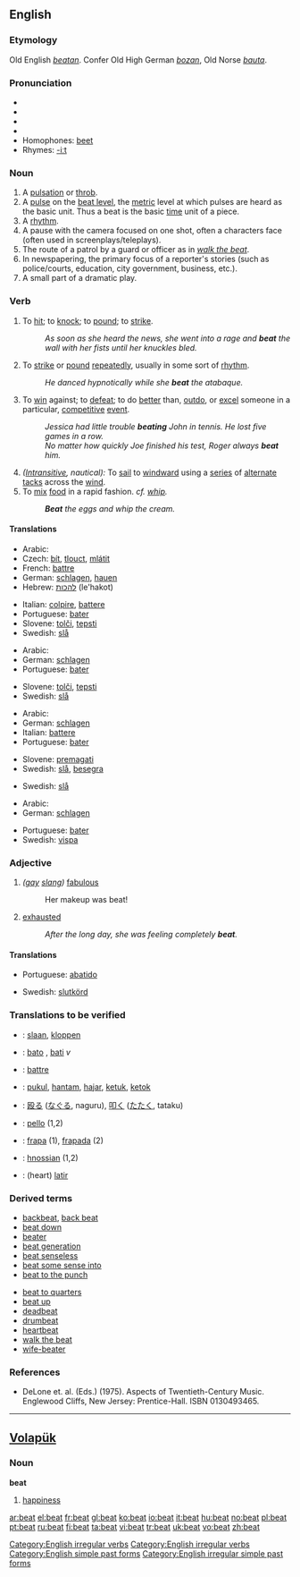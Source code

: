 ==English==

===Etymology===
Old English ''[[beatan]]''. Confer Old High German ''[[bozan]]'', Old Norse ''[[bauta]]''.

===Pronunciation===
*{{AHD|bēt}}
*{{IPA|/biːt/}}
*{{SAMPA|/bi:t/}}
*{{audio|en-us-beat.ogg|Audio (US)}}
*Homophones: [[beet]]
*Rhymes: [[Rhymes:English:-iːt|-iːt]]

===Noun===
{{en-noun}}

# A [[pulsation]] or [[throb]].
# A [[pulse]] on the [[beat level]], the [[metric]] level at which pulses are heard as the basic unit.  Thus a beat is the basic [[time]] unit of a piece.
# A [[rhythm]].
# A pause with the camera focused on one shot, often a characters face (often used in screenplays/teleplays).
# The route of a patrol by a guard or officer as in ''[[walk the beat]]''.
# In newspapering, the primary focus of a reporter's stories (such as police/courts, education, city government, business, etc.).
# A small part of a dramatic play.

===Verb===
[[Category:English irregular verbs]]
{{en-verb|beats|beating|beat|beaten}}

# To [[hit]]; to [[knock]]; to [[pound]]; to [[strike]].
#:''As soon as she heard the news, she went into a rage and '''beat''' the wall with her fists until her knuckles bled.''
# To [[strike]] or [[pound]] [[repeatedly]], usually in some sort of [[rhythm]].
#:''He danced hypnotically while she '''beat''' the atabaque.''
# To [[win]] against; to [[defeat]]; to do [[better]] than, [[outdo]], or [[excel]] someone in a particular, [[competitive]] [[event]].
#:''Jessica had little trouble '''beating''' John in tennis.  He lost five games in a row.''
#:''No matter how quickly Joe finished his test, Roger always '''beat''' him.''
# ''([[Intransitive]], nautical):'' To [[sail]] to [[windward]] using a [[series]] of [[alternate]] [[tack]]s across the [[wind]].
# To [[mix]] [[food]] in a rapid fashion. ''cf. [[whip]].''
#:'''''Beat''' the eggs and whip the cream.''

====Translations====
{{trans-top|to hit, to knock, to pound, to strike}}
*Arabic: {{ARchar|[[يضرب]]}}
*Czech: [[bít]], [[tlouct]], [[mlátit]]
*French: [[battre]]
*German: [[schlagen]], [[hauen]]
*Hebrew: [[להכות]] (le'hakot)
{{mid}}
*Italian: [[colpire]], [[battere]]
*Portuguese: [[bater]]
*Slovene: [[tolči]], [[tepsti]]
*Swedish: [[slå]]
{{trans-bottom}}

{{trans-top|to strike or pound repeatedly}}
*Arabic: {{ARchar|[[يضرب]]}}
*German: [[schlagen]]
*Portuguese: [[bater]]
{{trans-mid}}
*Slovene: [[tolči]], [[tepsti]]
*Swedish: [[slå]]
{{trans-bottom}}

{{trans-top|to win against}}
*Arabic: {{ARchar|[[ينتصر]]}}
*German: [[schlagen]]
*Italian: [[battere]]
*Portuguese: [[bater]]
{{trans-mid}}
*Slovene: [[premagati]]
*Swedish: [[slå]], [[besegra]]
{{trans-bottom}}

{{trans-top|nautical}}
{{trans-mid}}
*Swedish: [[slå]]
{{trans-bottom}}

{{trans-top|to whip}}
*Arabic: {{ARchar|[[يخفق]]}}
*German: [[schlagen]]
{{trans-mid}}
*Portuguese: [[bater]]
*Swedish: [[vispa]]
{{trans-bottom}}

===Adjective===
{{en-adj-more}}

# ''([[gay]] [[slang]])'' [[fabulous]]
#:Her makeup was beat!
# [[exhausted]]
#:''After the long day, she was feeling completely '''beat'''.''

====Translations====
{{top|fabulous}}
{{mid}}
{{bottom}}

{{top|exhausted}}
*Portuguese: [[abatido]]
{{mid}}
*Swedish: [[slutkörd]]
{{bottom}}

===Translations to be verified===
<!--most likely belonging to verb-->
{{rfc-trans}}
{{checktrans}}
{{top}}
*{{ttbc|Dutch}}: [[slaan]], [[kloppen]]
*{{ttbc|Esperanto}}: [[bato]] {{n}}, [[bati]] ''v''
*{{ttbc|French}}: [[battre]]
*{{ttbc|Indonesian}}: [[pukul]], [[hantam]], [[hajar]], [[ketuk]], [[ketok]]
{{mid}}
*{{ttbc|Japanese}}: [[殴る]] ([[なぐる]], naguru), [[叩く]] ([[たたく]], tataku)
*{{ttbc|Latin}}: [[pello]] (1,2)
*{{ttbc|Novial}}: [[frapa]] (1), [[frapada]] (2)
*{{ttbc|Old English}}: [[hnossian]] (1,2)
*{{ttbc|Spanish}}: (heart) [[latir]]
{{bottom}}

===Derived terms===
{{top2}}
*[[backbeat]], [[back beat]]
*[[beat down]]
*[[beater]]
*[[beat generation]]
*[[beat senseless]]
*[[beat some sense into]]
*[[beat to the punch]]
{{mid2}}
*[[beat to quarters]]
*[[beat up]]
*[[deadbeat]]
*[[drumbeat]]
*[[heartbeat]]
*[[walk the beat]]
*[[wife-beater]]
{{bottom}}

===References===
*DeLone et. al. (Eds.) (1975). Aspects of Twentieth-Century Music. Englewood Cliffs, New Jersey: Prentice-Hall. ISBN 0130493465.

[[Category:English irregular verbs]]
[[Category:English simple past forms]]
[[Category:English irregular simple past forms]]

----

==[[Volapük]]==

===Noun===
'''beat'''

# [[happiness]]

[[ar:beat]]
[[el:beat]]
[[fr:beat]]
[[gl:beat]]
[[ko:beat]]
[[io:beat]]
[[it:beat]]
[[hu:beat]]
[[no:beat]]
[[pl:beat]]
[[pt:beat]]
[[ru:beat]]
[[fi:beat]]
[[ta:beat]]
[[vi:beat]]
[[tr:beat]]
[[uk:beat]]
[[vo:beat]]
[[zh:beat]]